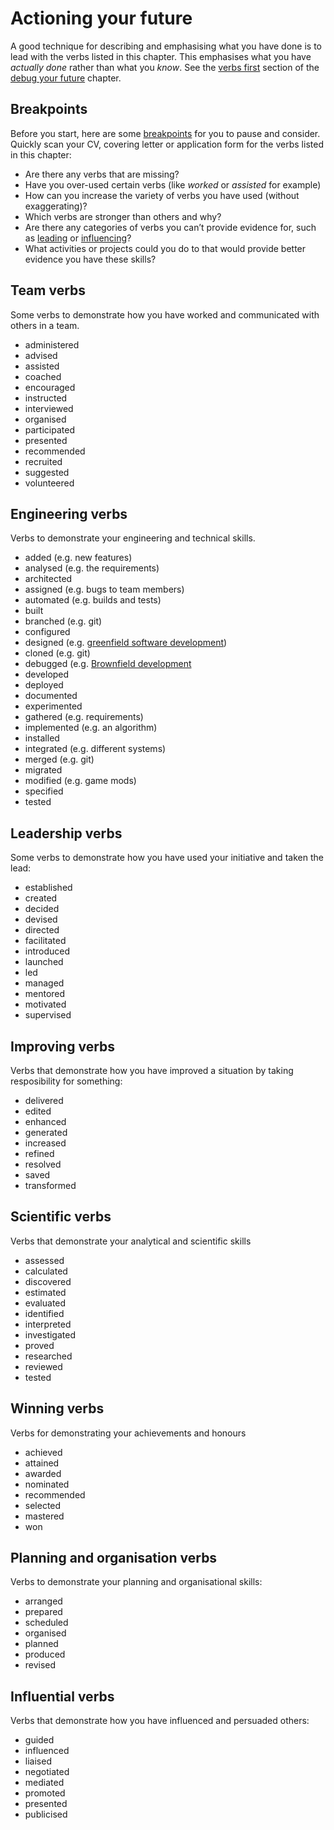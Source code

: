 # Actioning your future {#actioning}

A good technique for describing and emphasising what you have done is to lead with the verbs listed in this chapter. This emphasises what you have *actually done* rather than what you *know*. See the [verbs first](#verbsfirst) section of the [debug your future](debugging.html) chapter.

## Breakpoints

Before you start, here are some [breakpoints](https://en.wikipedia.org/wiki/Breakpoint) for you to pause and consider. Quickly scan your CV, covering letter or application form for the verbs listed in this chapter:

* Are there any verbs that are missing?
* Have you over-used certain verbs (like *worked* or *assisted* for example)
* How can you increase the variety of verbs you have used (without exaggerating)?
* Which verbs are stronger than others and why?
* Are there any categories of verbs you can't provide evidence for, such as [leading](#leading) or [influencing](#influence)?
* What activities or projects could you do to that would provide better evidence you have these skills?

## Team verbs {#joining}

Some verbs to demonstrate how you have worked and communicated with others in a team.

* administered
* advised
* assisted
* coached
* encouraged
* instructed
* interviewed
* organised
* participated
* presented
* recommended
* recruited
* suggested
* volunteered


## Engineering verbs {#engineering}

Verbs to demonstrate your engineering and technical skills.

* added (e.g. new features)
* analysed (e.g. the requirements)
* architected
* assigned (e.g. bugs to team members)
* automated (e.g. builds and tests)
* built
* branched (e.g. git)
* configured
* designed (e.g. [greenfield software development](https://en.wikipedia.org/wiki/Greenfield_project))
* cloned (e.g. git)
* debugged (e.g. [Brownfield development](https://en.wikipedia.org/wiki/Brownfield_(software_development))
* developed
* deployed
* documented
* experimented
* gathered (e.g. requirements)
* implemented (e.g. an algorithm)
* installed
* integrated (e.g. different systems)
* merged (e.g. git)
* migrated
* modified (e.g. game mods)
* specified
* tested

## Leadership verbs {#leading}

Some verbs to demonstrate how you have used your initiative and taken the lead:

* established
* created
* decided
* devised
* directed
* facilitated
* introduced
* launched
* led
* managed
* mentored
* motivated
* supervised


## Improving verbs {#improving}

Verbs that demonstrate how you have improved a situation by taking resposibility for something:

* delivered
* edited
* enhanced
* generated
* increased
* refined
* resolved
* saved
* transformed

## Scientific verbs {#scientific}
Verbs that demonstrate your analytical and scientific skills

* assessed
* calculated
* discovered
* estimated
* evaluated
* identified
* interpreted
* investigated
* proved
* researched  
* reviewed
* tested

## Winning verbs {#winning}

Verbs for demonstrating your achievements and honours

* achieved
* attained
* awarded
* nominated
* recommended
* selected
* mastered
* won

## Planning and organisation verbs  {#planning}

Verbs to demonstrate your planning and organisational skills:

* arranged
* prepared
* scheduled
* organised
* planned
* produced
* revised

## Influential verbs  {#influencing}

Verbs that demonstrate how you have influenced and persuaded others:

* guided
* influenced
* liaised
* negotiated
* mediated
* promoted
* presented
* publicised
